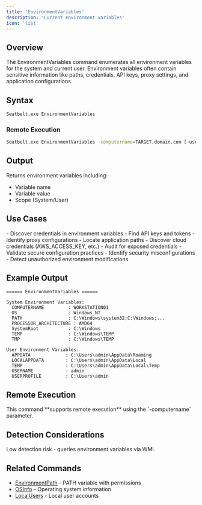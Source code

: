 ```yaml
---
title: 'EnvironmentVariables'
description: 'Current environment variables'
icon: 'list'
---
```


## Overview

The EnvironmentVariables command enumerates all environment variables for the system and current user. Environment variables often contain sensitive information like paths, credentials, API keys, proxy settings, and application configurations.

## Syntax

```bash
Seatbelt.exe EnvironmentVariables
```

### Remote Execution
```bash
Seatbelt.exe EnvironmentVariables -computername=TARGET.domain.com [-username=DOMAIN\user -password=pass]
```

## Output

Returns environment variables including:
- Variable name
- Variable value
- Scope (System/User)

## Use Cases

<Tabs>
  <Tab title="Red Team">
    - Discover credentials in environment variables
    - Find API keys and tokens
    - Identify proxy configurations
    - Locate application paths
    - Discover cloud credentials (AWS_ACCESS_KEY, etc.)
  </Tab>
  <Tab title="Blue Team">
    - Audit for exposed credentials
    - Validate secure configuration practices
    - Identify security misconfigurations
    - Detect unauthorized environment modifications
  </Tab>
</Tabs>

## Example Output

```
====== EnvironmentVariables ======

System Environment Variables:
  COMPUTERNAME         : WORKSTATION01
  OS                   : Windows_NT
  PATH                 : C:\Windows\system32;C:\Windows;...
  PROCESSOR_ARCHITECTURE : AMD64
  SystemRoot           : C:\Windows
  TEMP                 : C:\Windows\TEMP
  TMP                  : C:\Windows\TEMP

User Environment Variables:
  APPDATA             : C:\Users\admin\AppData\Roaming
  LOCALAPPDATA        : C:\Users\admin\AppData\Local
  TEMP                : C:\Users\admin\AppData\Local\Temp
  USERNAME            : admin
  USERPROFILE         : C:\Users\admin
```

## Remote Execution

<Check>
This command **supports remote execution** using the `-computername` parameter.
</Check>

## Detection Considerations

<Info>
Low detection risk - queries environment variables via WMI.
</Info>

## Related Commands

- [EnvironmentPath](/commands/environmentpath) - PATH variable with permissions
- [OSInfo](/commands/osinfo) - Operating system information
- [LocalUsers](/commands/localusers) - Local user accounts
